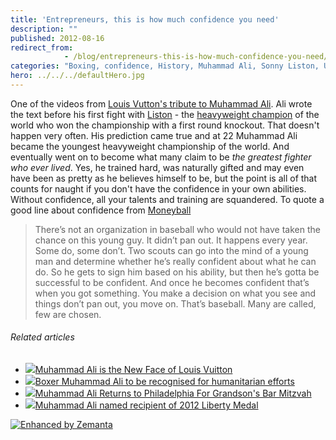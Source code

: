 ```yaml
---
title: 'Entrepreneurs, this is how much confidence you need'
description: ""
published: 2012-08-16
redirect_from: 
            - /blog/entrepreneurs-this-is-how-much-confidence-you-need/swizec/5102
categories: "Boxing, confidence, History, Muhammad Ali, Sonny Liston, Uncategorized"
hero: ../../../defaultHero.jpg
---
```

One of the videos from [Louis Vutton&#x27;s tribute to Muhammad Ali](http://www.louisvuittonjourneys.com/thegreatest/). Ali wrote the text before his first fight with [Liston](http://en.wikipedia.org/wiki/Sonny_Liston "Sonny Liston") - the [heavyweight champion](http://en.wikipedia.org/wiki/List_of_heavyweight_boxing_champions "List of heavyweight boxing champions") of the world who won the championship with a first round knockout. That doesn&#x27;t happen very often. His prediction came true and at 22 Muhammad Ali became the youngest heavyweight championship of the world. And eventually went on to become what many claim to be _the greatest fighter who ever lived_. Yes, he trained hard, was naturally gifted and may even have been as pretty as he believes himself to be, but the point is all of that counts for naught if you don&#x27;t have the confidence in your own abilities. Without confidence, all your talents and training are squandered. To quote a good line about confidence from [Moneyball](http://www.amazon.com/Moneyball-Art-Winning-Unfair-Game/dp/0393057658%3FSubscriptionId%3D0G81C5DAZ03ZR9WH9X82%26tag%3Dageewitahat-20%26linkCode%3Dxm2%26camp%3D2025%26creative%3D165953%26creativeASIN%3D0393057658 "Moneyball: The Art of Winning an Unfair Game")

> There’s not an organization in baseball who would not have taken the chance on this young guy. It didn’t pan out. It happens every year. Some do, some don’t. Two scouts can go into the mind of a young man and determine whether he’s really confident about what he can do. So he gets to sign him based on his ability, but then he’s gotta be successful to be confident. And once he becomes confident that’s when you got something. You make a decision on what you see and things don’t pan out, you move on. That’s baseball. Many are called, few are chosen.

###### Related articles

- [![](http://i.zemanta.com/94446773_80_80.jpg)](http://www.thefader.com/2012/06/14/muhammad-ali-is-the-new-face-of-louis-vuitton/)[Muhammad Ali is the New Face of Louis Vuitton](http://www.thefader.com/2012/06/14/muhammad-ali-is-the-new-face-of-louis-vuitton/)
- [![](http://i.zemanta.com/noimg_116_80_80.jpg)](http://www.vanguardngr.com/2012/07/boxer-muhammad-ali-to-be-recognised-for-humanitarian-efforts/)[Boxer Muhammad Ali to be recognised for humanitarian efforts](http://www.vanguardngr.com/2012/07/boxer-muhammad-ali-to-be-recognised-for-humanitarian-efforts/)
- [![](http://i.zemanta.com/93545089_80_80.jpg)](http://www.inquisitr.com/251724/muhammad-ali-returns-to-philadelphia-for-grandsons-bar-mitzvah/)[Muhammad Ali Returns to Philadelphia For Grandson&#x27;s Bar Mitzvah](http://www.inquisitr.com/251724/muhammad-ali-returns-to-philadelphia-for-grandsons-bar-mitzvah/)
- [![](http://i.zemanta.com/98585840_80_80.jpg)](http://www.democraticunderground.com/1014159545)[Muhammad Ali named recipient of 2012 Liberty Medal](http://www.democraticunderground.com/1014159545)

[![Enhanced by Zemanta](http://img.zemanta.com/zemified_e.png?x-id=ac874e3e-b162-4a90-9cb9-6304bc68676c)](http://www.zemanta.com/?px "Enhanced by Zemanta")
